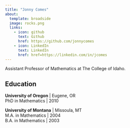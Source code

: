 ```yaml
---
title: "Jonny Comes"
about:
  template: broadside
  image: rocks.png
  links:
    - icon: github
      text: Github
      href: https://github.com/jonnycomes
    - icon: LinkedIn
      text: LinkedIn
      href: href=https://linkedin.com/in/jcomes
---
```


Assistant Professor of Mathematics at The College of Idaho.

## Education

**University of Oregon** | Eugene, OR
<br>
PhD in Mathematics | 2010 

**University of Montana** | Missoula, MT
<br>
M.A. in Mathematics | 2004
<br>
B.A. in Mathematics | 2003







